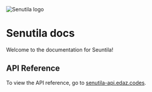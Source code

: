
<Image src={logo} alt="Senutila logo" width={128} height={128} />

# Senutila docs

Welcome to the documentation for Seuntila!

## API Reference

To view the API reference, go to [senutila-api.edaz.codes](https://senutila-api.edaz.codes).
